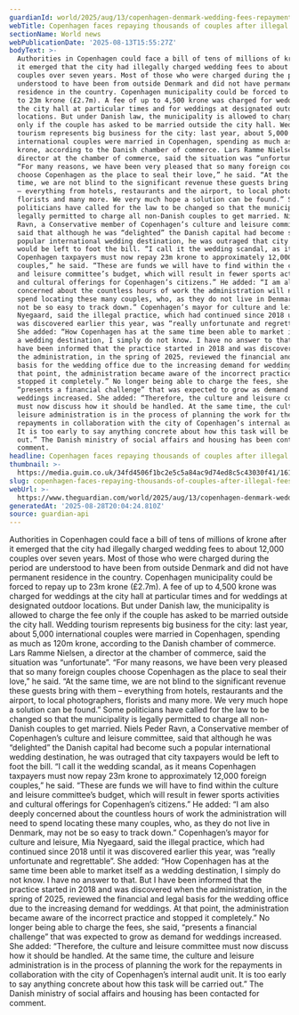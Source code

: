 ```yaml
---
guardianId: world/2025/aug/13/copenhagen-denmark-wedding-fees-repayment-city-hall
webTitle: Copenhagen faces repaying thousands of couples after illegal fees for weddings
sectionName: World news
webPublicationDate: '2025-08-13T15:55:27Z'
bodyText: >-
  Authorities in Copenhagen could face a bill of tens of millions of krone after
  it emerged that the city had illegally charged wedding fees to about 12,000
  couples over seven years. Most of those who were charged during the period are
  understood to have been from outside Denmark and did not have permanent
  residence in the country. Copenhagen municipality could be forced to repay up
  to 23m krone (£2.7m). A fee of up to 4,500 krone was charged for weddings at
  the city hall at particular times and for weddings at designated outdoor
  locations. But under Danish law, the municipality is allowed to charge the fee
  only if the couple has asked to be married outside the city hall. Wedding
  tourism represents big business for the city: last year, about 5,000
  international couples were married in Copenhagen, spending as much as 120m
  krone, according to the Danish chamber of commerce. Lars Ramme Nielsen, a
  director at the chamber of commerce, said the situation was “unfortunate”.
  “For many reasons, we have been very pleased that so many foreign couples
  choose Copenhagen as the place to seal their love,” he said. “At the same
  time, we are not blind to the significant revenue these guests bring with them
  – everything from hotels, restaurants and the airport, to local photographers,
  florists and many more. We very much hope a solution can be found.” Some
  politicians have called for the law to be changed so that the municipality is
  legally permitted to charge all non-Danish couples to get married. Niels Peder
  Ravn, a Conservative member of Copenhagen’s culture and leisure committee,
  said that although he was “delighted” the Danish capital had become such a
  popular international wedding destination, he was outraged that city taxpayers
  would be left to foot the bill. “I call it the wedding scandal, as it means
  Copenhagen taxpayers must now repay 23m krone to approximately 12,000 foreign
  couples,” he said. “These are funds we will have to find within the culture
  and leisure committee’s budget, which will result in fewer sports activities
  and cultural offerings for Copenhagen’s citizens.” He added: “I am also deeply
  concerned about the countless hours of work the administration will need to
  spend locating these many couples, who, as they do not live in Denmark, may
  not be so easy to track down.” Copenhagen’s mayor for culture and leisure, Mia
  Nyegaard, said the illegal practice, which had continued since 2018 until it
  was discovered earlier this year, was “really unfortunate and regrettable”.
  She added: “How Copenhagen has at the same time been able to market itself as
  a wedding destination, I simply do not know. I have no answer to that. But I
  have been informed that the practice started in 2018 and was discovered when
  the administration, in the spring of 2025, reviewed the financial and legal
  basis for the wedding office due to the increasing demand for weddings. At
  that point, the administration became aware of the incorrect practice and
  stopped it completely.” No longer being able to charge the fees, she said,
  “presents a financial challenge” that was expected to grow as demand for
  weddings increased. She added: “Therefore, the culture and leisure committee
  must now discuss how it should be handled. At the same time, the culture and
  leisure administration is in the process of planning the work for the
  repayments in collaboration with the city of Copenhagen’s internal audit unit.
  It is too early to say anything concrete about how this task will be carried
  out.” The Danish ministry of social affairs and housing has been contacted for
  comment.
headline: Copenhagen faces repaying thousands of couples after illegal fees for weddings
thumbnail: >-
  https://media.guim.co.uk/34fd4506f1bc2e5c5a84ac9d74ed8c5c43030f41/1619_0_3963_3171/500.jpg
slug: copenhagen-faces-repaying-thousands-of-couples-after-illegal-fees-for-weddings
webUrl: >-
  https://www.theguardian.com/world/2025/aug/13/copenhagen-denmark-wedding-fees-repayment-city-hall
generatedAt: '2025-08-28T20:04:24.810Z'
source: guardian-api
---
```

Authorities in Copenhagen could face a bill of tens of millions of krone after it emerged that the city had illegally charged wedding fees to about 12,000 couples over seven years. Most of those who were charged during the period are understood to have been from outside Denmark and did not have permanent residence in the country. Copenhagen municipality could be forced to repay up to 23m krone (£2.7m). A fee of up to 4,500 krone was charged for weddings at the city hall at particular times and for weddings at designated outdoor locations. But under Danish law, the municipality is allowed to charge the fee only if the couple has asked to be married outside the city hall. Wedding tourism represents big business for the city: last year, about 5,000 international couples were married in Copenhagen, spending as much as 120m krone, according to the Danish chamber of commerce. Lars Ramme Nielsen, a director at the chamber of commerce, said the situation was “unfortunate”. “For many reasons, we have been very pleased that so many foreign couples choose Copenhagen as the place to seal their love,” he said. “At the same time, we are not blind to the significant revenue these guests bring with them – everything from hotels, restaurants and the airport, to local photographers, florists and many more. We very much hope a solution can be found.” Some politicians have called for the law to be changed so that the municipality is legally permitted to charge all non-Danish couples to get married. Niels Peder Ravn, a Conservative member of Copenhagen’s culture and leisure committee, said that although he was “delighted” the Danish capital had become such a popular international wedding destination, he was outraged that city taxpayers would be left to foot the bill. “I call it the wedding scandal, as it means Copenhagen taxpayers must now repay 23m krone to approximately 12,000 foreign couples,” he said. “These are funds we will have to find within the culture and leisure committee’s budget, which will result in fewer sports activities and cultural offerings for Copenhagen’s citizens.” He added: “I am also deeply concerned about the countless hours of work the administration will need to spend locating these many couples, who, as they do not live in Denmark, may not be so easy to track down.” Copenhagen’s mayor for culture and leisure, Mia Nyegaard, said the illegal practice, which had continued since 2018 until it was discovered earlier this year, was “really unfortunate and regrettable”. She added: “How Copenhagen has at the same time been able to market itself as a wedding destination, I simply do not know. I have no answer to that. But I have been informed that the practice started in 2018 and was discovered when the administration, in the spring of 2025, reviewed the financial and legal basis for the wedding office due to the increasing demand for weddings. At that point, the administration became aware of the incorrect practice and stopped it completely.” No longer being able to charge the fees, she said, “presents a financial challenge” that was expected to grow as demand for weddings increased. She added: “Therefore, the culture and leisure committee must now discuss how it should be handled. At the same time, the culture and leisure administration is in the process of planning the work for the repayments in collaboration with the city of Copenhagen’s internal audit unit. It is too early to say anything concrete about how this task will be carried out.” The Danish ministry of social affairs and housing has been contacted for comment.
